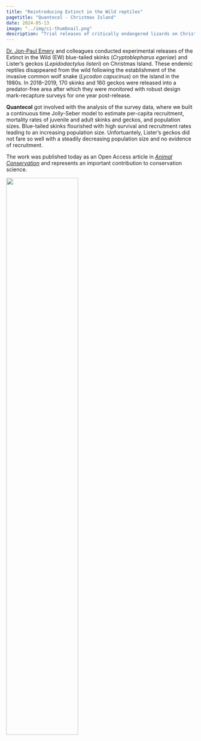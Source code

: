 ```yaml
---
title: "Reintroducing Extinct in the Wild reptiles"
pagetitle: "Quantecol - Christmas Island"
date: 2024-05-13
image: "../img/ci-thumbnail.png"
description: "Trial releases of critically endangered lizards on Christmas Island."
---
```


[Dr. Jon-Paul Emery](https://scholar.google.com/citations?user=rdDO8HUAAAAJ&hl=en) and colleagues conducted experimental releases of the Extinct in the Wild (EW) blue-tailed skinks (*Cryptoblepharus egeriae*) and Lister's geckos (*Lepidodactylus listeri*) on Christmas Island. These endemic reptiles disappeared from the wild following the establishment of the invasive common wolf snake (*Lycodon capucinus*) on the island in the 1980s. In 2018--2019, 170 skinks and 160 geckos were released into a predator-free area after which they were monitored with robust design mark-recapture surveys for one year post-release.

**Quantecol** got involved with the analysis of the survey data, where we built a continuous time Jolly-Seber model to estimate per-capita recruitment, mortality rates of juvenile and adult skinks and geckos, and population sizes. Blue-tailed skinks flourished with high survival and recruitment rates leading to an increasing population size. Unfortuantely, Lister's geckos did not fare so well with a steadily decreasing population size and no evidence of recruitment.

The work was published today as an Open Access article in [*Animal Conservation*](https://doi.org/10.1111/acv.12940) and represents an important contribution to conservation science.

[![](../img/ci.png){width="61.8%"}](https://doi.org/10.1111/acv.12940)


